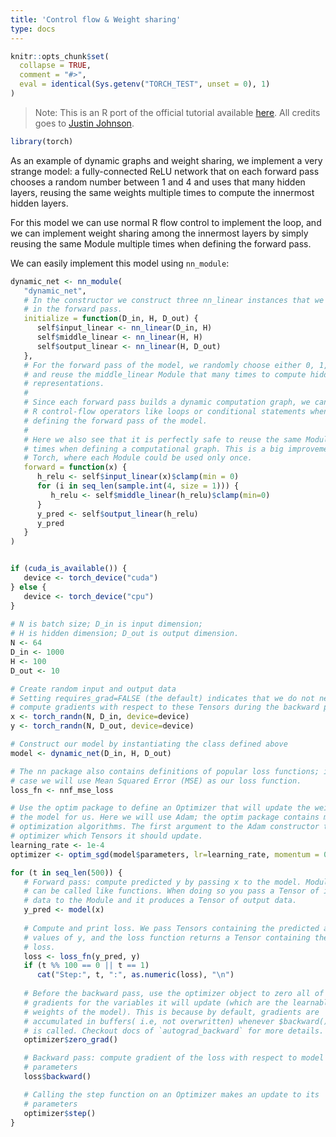 ```yaml
---
title: 'Control flow & Weight sharing'
type: docs
---
```


```r
knitr::opts_chunk$set(
  collapse = TRUE,
  comment = "#>",
  eval = identical(Sys.getenv("TORCH_TEST", unset = 0), 1)
)
```

> Note: This is an R port of the official tutorial available [here](https://pytorch.org/tutorials/beginner/examples_tensor/two_layer_net_numpy.html#sphx-glr-beginner-examples-tensor-two-layer-net-numpy-py). All credits goes to [Justin Johnson](https://github.com/jcjohnson/pytorch-examples).

```r
library(torch)
```

As an example of dynamic graphs and weight sharing, we implement a very strange model: a fully-connected ReLU network that on each forward pass chooses a random number between 1 and 4 and uses that many hidden layers, reusing the same weights multiple times to compute the innermost hidden layers.

For this model we can use normal R flow control to implement the loop, and we can implement weight sharing among the innermost layers by simply reusing the same Module multiple times when defining the forward pass.

We can easily implement this model using `nn_module`:

```r
dynamic_net <- nn_module(
   "dynamic_net",
   # In the constructor we construct three nn_linear instances that we will use
   # in the forward pass.
   initialize = function(D_in, H, D_out) {
      self$input_linear <- nn_linear(D_in, H)
      self$middle_linear <- nn_linear(H, H)
      self$output_linear <- nn_linear(H, D_out)
   },
   # For the forward pass of the model, we randomly choose either 0, 1, 2, or 3
   # and reuse the middle_linear Module that many times to compute hidden layer
   # representations.
   # 
   # Since each forward pass builds a dynamic computation graph, we can use normal
   # R control-flow operators like loops or conditional statements when
   # defining the forward pass of the model.
   # 
   # Here we also see that it is perfectly safe to reuse the same Module many
   # times when defining a computational graph. This is a big improvement from Lua
   # Torch, where each Module could be used only once.
   forward = function(x) {
      h_relu <- self$input_linear(x)$clamp(min = 0)
      for (i in seq_len(sample.int(4, size = 1))) {
         h_relu <- self$middle_linear(h_relu)$clamp(min=0)
      }
      y_pred <- self$output_linear(h_relu)
      y_pred
   }
)


if (cuda_is_available()) {
   device <- torch_device("cuda")
} else {
   device <- torch_device("cpu")
}
   
# N is batch size; D_in is input dimension;
# H is hidden dimension; D_out is output dimension.
N <- 64
D_in <- 1000
H <- 100
D_out <- 10

# Create random input and output data
# Setting requires_grad=FALSE (the default) indicates that we do not need to 
# compute gradients with respect to these Tensors during the backward pass.
x <- torch_randn(N, D_in, device=device)
y <- torch_randn(N, D_out, device=device)

# Construct our model by instantiating the class defined above
model <- dynamic_net(D_in, H, D_out)

# The nn package also contains definitions of popular loss functions; in this
# case we will use Mean Squared Error (MSE) as our loss function.
loss_fn <- nnf_mse_loss

# Use the optim package to define an Optimizer that will update the weights of
# the model for us. Here we will use Adam; the optim package contains many other
# optimization algorithms. The first argument to the Adam constructor tells the
# optimizer which Tensors it should update.
learning_rate <- 1e-4
optimizer <- optim_sgd(model$parameters, lr=learning_rate, momentum = 0.9)

for (t in seq_len(500)) {
   # Forward pass: compute predicted y by passing x to the model. Module objects
   # can be called like functions. When doing so you pass a Tensor of input
   # data to the Module and it produces a Tensor of output data.
   y_pred <- model(x)
   
   # Compute and print loss. We pass Tensors containing the predicted and true
   # values of y, and the loss function returns a Tensor containing the
   # loss.
   loss <- loss_fn(y_pred, y)
   if (t %% 100 == 0 || t == 1)
      cat("Step:", t, ":", as.numeric(loss), "\n")
   
   # Before the backward pass, use the optimizer object to zero all of the
   # gradients for the variables it will update (which are the learnable
   # weights of the model). This is because by default, gradients are
   # accumulated in buffers( i.e, not overwritten) whenever $backward()
   # is called. Checkout docs of `autograd_backward` for more details.
   optimizer$zero_grad()

   # Backward pass: compute gradient of the loss with respect to model
   # parameters
   loss$backward()

   # Calling the step function on an Optimizer makes an update to its
   # parameters
   optimizer$step()
}
```


